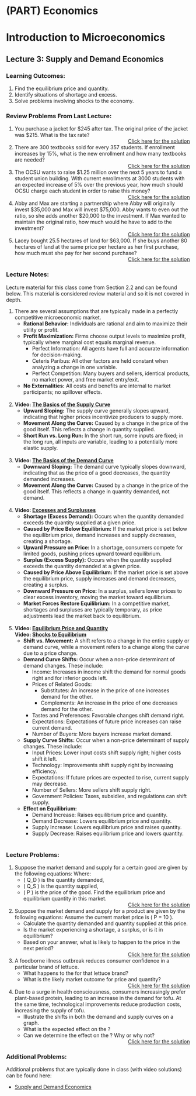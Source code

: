#  (PART) Economics {-}

#  Introduction to Microeconomics


##  Lecture 3:  Supply and Demand Economics {.unnumbered}

###  Learning Outcomes: {-}

1. Find the equilibrium price and quantity.
2. Identify situations of shortage and excess.
3. Solve problems involving shocks to the economy.

###  Review Problems From Last Lecture: {-}

   1.  You purchase a jacket for \$245 after tax.  The original price of the jacket was \$215.  What is the tax rate?
	  	 <div style="text-align: right;">[Click here for the solution](https://youtu.be/YnkjwUr_YFQ)</div>
   2.  There are 300 textbooks sold for every 357 students.  If enrollment  increases by 15\%, what is the new enrollment  and how many textbooks are needed?
	  	 <div style="text-align: right;">[Click here for the solution](https://youtu.be/clGY-9mrAFU)</div>	  	 
   3.  The OCSU wants to raise \$1.25 million over the next 5 years to fund a student union building.  With current enrollments at 3000 students with an expected increase of 5\% over the previous year, how much should OCSU charge each student in order to raise this money?
	  	 <div style="text-align: right;">[Click here for the solution](https://youtu.be/Aum_ZyukTHM)</div>	  	 
   4.  Abby and Max are starting a partnership where Abby will originally invest \$35,000 and Max will invest \$75,000.  Abby wants to even out the ratio, so she adds another \$20,000 to the investment.  If Max wanted to maintain the original ratio, how much would he have to add to the investment?
	  	 <div style="text-align: right;">[Click here for the solution](https://youtu.be/vrGvTSZJ8uI)</div>	  	 
   5.  Lacey bought 25.5 hectares of land for \$63,000.  If she buys another 80 hectares of land at the same price per hectare as her first purchase, how much must she pay for her second purchase?
	  	 <div style="text-align: right;">[Click here for the solution](https://youtu.be/PSSyIpvduZs)</div>	  	 
	  	 
	  	 

###  Lecture Notes: {-}

Lecture material for this class come from Section 2.2 and can be found below.  This material is considered review material and so it is not covered in depth.


1. There are several assumptions that are typically made in a perfectly competitive microeconomic market.
   *  **Rational Behavior:** Individuals are rational and aim to maximize their utility or profit.
	 *  **Profit Maximization:** Firms choose output levels to maximize profit, typically where marginal cost equals marginal revenue.
    	 * Perfect Information: All agents have full and accurate information for decision-making.
    	 * Ceteris Paribus: All other factors are held constant when analyzing a change in one variable.
    	 * Perfect Competition: Many buyers and sellers, identical products, no market power, and free market entry/exit.    
	 *  **No Externalities:** All costs and benefits are internal to market participants; no spillover effects. <br><br>
2. **Video: [The Basics of the Supply Curve](https://www.youtube.com/watch?v=nKvrbOq1OfI&list=PL-uRhZ_p-BM49QD09RNNJItpiiMGP4GUI&index=2)**  
   *  **Upward Sloping:** The supply curve generally slopes upward, indicating that higher prices incentivize producers to supply more.
	 *  **Movement Along the Curve:** Caused by a change in the price of the good itself. This reflects a change in quantity supplied.
	 *  **Short Run vs. Long Run:** In the short run, some inputs are fixed; in the long run, all inputs are variable, leading to a potentially more elastic supply.  <br><br>
3. **Video: [The Basics of the Demand Curve](https://www.youtube.com/watch?v=kUPm2tMCbGE&list=PL-uRhZ_p-BM49QD09RNNJItpiiMGP4GUI)**  
   *  **Downward Sloping:** The demand curve typically slopes downward, indicating that as the price of a good decreases, the quantity demanded increases.
   *  **Movement Along the Curve:** Caused by a change in the price of the good itself. This reflects a change in quantity demanded, not demand.  <br><br>
4. **Video: [Excesses and Surplusses](https://www.youtube.com/watch?v=7eZcPs9z9OA)**  
   *  **Shortage (Excess Demand):** Occurs when the quantity demanded exceeds the quantity supplied at a given price.    
	 *  **Caused by Price Below Equilibrium:** If the market price is set below the equilibrium price, demand increases and supply decreases, creating a shortage.    
	 *  **Upward Pressure on Price:** In a shortage, consumers compete for limited goods, pushing prices upward toward equilibrium.
	 *  **Surplus (Excess Supply):** Occurs when the quantity supplied exceeds the quantity demanded at a given price.
	 *  **Caused by Price Above Equilibrium:** If the market price is set above the equilibrium price, supply increases and demand decreases, creating a surplus.
	 *  **Downward Pressure on Price:** In a surplus, sellers lower prices to clear excess inventory, moving the market toward equilibrium.
	 *  **Market Forces Restore Equilibrium:** In a competitive market, shortages and surpluses are typically temporary, as price adjustments lead the market back to equilibrium.  <br><br>
5. **Video: [Equilibrium Price and Quantity](https://www.youtube.com/watch?v=7eZcPs9z9OA&list=PL-uRhZ_p-BM49QD09RNNJItpiiMGP4GUI&index=3)**  
**Video: [Shocks to Equilibrium](https://www.youtube.com/watch?v=6dwSIO_Slhc)**  
   *  **Shift vs. Movement:** A shift refers to a change in the entire supply or demand curve, while a movement refers to a change along the curve due to a price change.
   *  **Demand Curve Shifts:** Occur when a non-price determinant of demand changes. These include:
       *  Income: Increases in income shift the demand for normal goods right and for inferior goods left.
       *  Prices of Related Goods:
          * Substitutes: An increase in the price of one increases demand for the other.
          * Complements: An increase in the price of one decreases demand for the other.
       * Tastes and Preferences: Favorable changes shift demand right.
       * Expectations: Expectations of future price increases can raise current demand.
       * Number of Buyers: More buyers increase market demand.
   *  **Supply Curve Shifts:** Occur when a non-price determinant of supply changes. These include:
       * Input Prices: Lower input costs shift supply right; higher costs shift it left.
       * Technology: Improvements shift supply right by increasing efficiency.
       * Expectations: If future prices are expected to rise, current supply may decrease.
       * Number of Sellers: More sellers shift supply right.
       * Government Policies: Taxes, subsidies, and regulations can shift supply.
   *  **Effect on Equilibrium:** 
       * Demand Increase: Raises equilibrium price and quantity.
       * Demand Decrease: Lowers equilibrium price and quantity.
       * Supply Increase: Lowers equilibrium price and raises quantity.
       * Supply Decrease: Raises equilibrium price and lowers quantity. <br><br>




###  Lecture Problems: {-}

1. Suppose the market demand and supply for a certain good are given by the following equations:
\begin{align*}
Q_D &= 100 - 2P \quad (Demand) \\
Q_S &= 20 + 3P \quad (Supply)
\end{align*}
Where:
   *  \( Q_D \) is the quantity demanded,
   *  \( Q_S \) is the quantity supplied,
   *  \( P \) is the price of the good.
Find the equilibrium price and equilibrium quantity in this market.
	  	 <div style="text-align: right;">[Click here for the solution](https://youtu.be/Abb7bN8yySg)</div>
2. Suppose the market demand and supply for a product are given by the following equations:
\begin{align*}
Q_D &= 80 - 2P \quad (Demand) \\
Q_S &= 20 + 3P \quad (Supply)
\end{align*}
Assume the current market price is \( P = 10 \).  
   *  Calculate the quantity demanded and quantity supplied at this price.
   *  Is the market experiencing a shortage, a surplus, or is it in equilibrium?
   *  Based on your answer, what is likely to happen to the price in the next period?
	  	 <div style="text-align: right;">[Click here for the solution](https://youtu.be/SKh2EvI4YLc)</div>
3. A foodborne illness outbreak reduces consumer confidence in a particular brand of lettuce.  
   *  What happens to the \textcolor{red}{demand curve} for that lettuce brand?
   *  What is the likely market outcome for price and quantity?
	  	 <div style="text-align: right;">[Click here for the solution](https://youtu.be/ChjAjdemwR4)</div>
4. Due to a surge in health consciousness, consumers increasingly prefer plant-based protein, leading to an increase in the demand for tofu. At the same time, technological improvements reduce production costs, increasing the supply of tofu.  
   *  Illustrate the shifts in both the demand and supply curves on a graph.
   *  What is the expected effect on the \textcolor{blue}{equilibrium quantity}?
   *  Can we determine the effect on the \textcolor{blue}{equilibrium price}? Why or why not?
	  	 <div style="text-align: right;">[Click here for the solution](https://youtu.be/RlajAIMXlyA)</div>




###  Additional Problems: {-}

Additional problems that are typically done in class (with video solutions) can be found here:

*  [Supply and Demand Economics](https://theelementsmath.github.io/M114/introduction-to-microeconomics.html\#supply-and-demand-economics)


